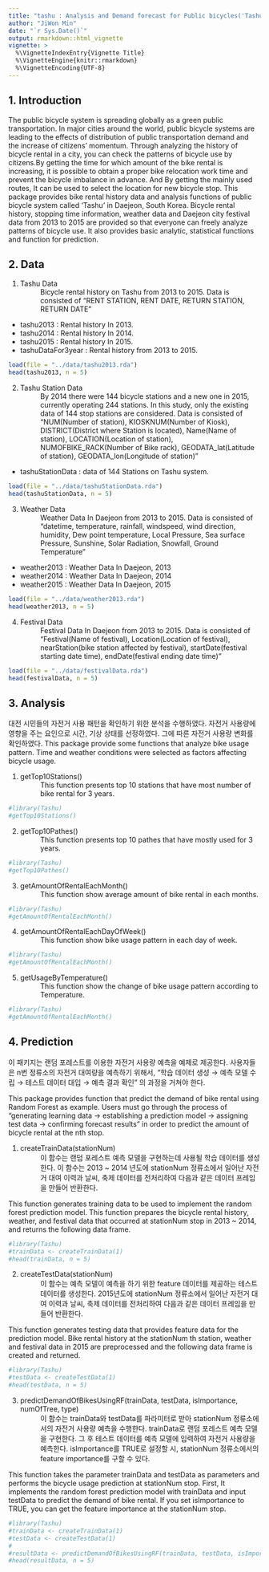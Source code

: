 ```yaml
---
title: "tashu : Analysis and Demand forecast for Public bicycles('Tashu') in Daejeon, South Korea"
author: "JiWon Min"
date: "`r Sys.Date()`"
output: rmarkdown::html_vignette
vignette: >
  %\VignetteIndexEntry{Vignette Title}
  %\VignetteEngine{knitr::rmarkdown}
  %\VignetteEncoding{UTF-8}
---
```

## 1. Introduction
 The public bicycle system is spreading globally as a green public transportation. In major cities around the world, public bicycle systems are leading to the effects of distribution of public transportation demand and the increase of citizens' momentum. Through analyzing the history of bicycle rental in a city, you can check the patterns of bicycle use by citizens.By getting the time for which amount of the bike rental is increasing, it is possible to obtain a proper bike relocation work time and prevent the bicycle imbalance in advance. And By getting the mainly used routes, It can be used to select the location for new bicycle stop. This package provides bike rental history data and analysis functions of public bicycle system called 'Tashu' in Daejeon, South Korea. Bicycle rental history, stopping time information, weather data and Daejeon city festival data from 2013 to 2015 are provided  so that everyone can freely analyze patterns of bicycle use. It also provides basic analytic, statistical functions and function for prediction.


## 2. Data
1.    Tashu Data
: Bicycle rental history on Tashu from 2013 to 2015. Data is consisted of "RENT STATION, RENT DATE, RETURN STATION, RETURN DATE"
* tashu2013 : Rental history In 2013.
* tashu2014 : Rental history In 2014.
* tashu2015 : Rental history In 2015.
* tashuDataFor3year : Rental history from 2013 to 2015.

```r
load(file = "../data/tashu2013.rda")
head(tashu2013, n = 5)
```

2.    Tashu Station Data
: By 2014 there were 144 bicycle stations and a new one in 2015, currently operating 244 stations. In this study, only the existing data of 144 stop stations are considered. Data is consisted of "NUM(Number of station), KIOSKNUM(Number of Kiosk), DISTRICT(District where Station is located), Name(Name of station), LOCATION(Location of station), NUMOFBIKE_RACK(Number of Bike rack), GEODATA_lat(Latitude of station), GEODATA_lon(Longitude of station)"

* tashuStationData : data of 144 Stations on Tashu system. 
```r
load(file = "../data/tashuStationData.rda")
head(tashuStationData, n = 5)
```

3.    Weather Data
: Weather Data In Daejeon from 2013 to 2015. Data is consisted of "datetime, temperature, rainfall, windspeed, wind direction, humidity, Dew point temperature, Local Pressure, Sea surface Pressure, Sunshine, Solar Radiation, Snowfall, Ground Temperature"

* weather2013 : Weather Data In Daejeon, 2013
* weather2014 : Weather Data In Daejeon, 2014
* weather2015 : Weather Data In Daejeon, 2015

```r
load(file = "../data/weather2013.rda")
head(weather2013, n = 5)
```

4.    Festival Data
: Festival Data In Daejeon from 2013 to 2015. Data is consisted of "Festival(Name of festival), Location(Location of festival), nearStation(bike station affected by festival), startDate(festival starting date time), endDate(festival ending date time)"
```r
load(file = "../data/festivalData.rda")
head(festivalData, n = 5)
```


## 3. Analysis

대전 시민들의 자전거 사용 패턴을 확인하기 위한 분석을 수행하였다. 자전거 사용량에 영향을 주는 요인으로 시간, 기상 상태를 선정하였다. 그에 따른 자전거 사용량 변화를 확인하였다.
This package provide some functions that analyze bike usage pattern. Time and weather conditions were selected as factors affecting bicycle usage.

1.    getTop10Stations()
: This function presents top 10 stations that have most number of bike rental for 3 years.

```r
#library(Tashu)
#getTop10Stations()
```

2.    getTop10Pathes()
: This function presents top 10 pathes that have mostly used for 3 years.
```r
#library(Tashu)
#getTop10Pathes()
```

3.    getAmountOfRentalEachMonth()
: This function show average amount of bike rental in each months.
```r
#library(Tashu)
#getAmountOfRentalEachMonth()
```

4.    getAmountOfRentalEachDayOfWeek()
: This function show bike usage pattern in each day of week.
```r
#library(Tashu)
#getAmountOfRentalEachMonth()
```

5.    getUsageByTemperature()
: This function show the change of bike usage pattern according to Temperature.
```r
#library(Tashu)
#getAmountOfRentalEachMonth()
```


## 4. Prediction
 이 패키지는 랜덤 포레스트를 이용한 자전거 사용량 예측을 예제로 제공한다. 사용자들은 n번 정류소의 자전거 대여량을 예측하기 위해서, "학습 데이터 생성 → 예측 모델 수립 → 테스트 데이터 대입 → 예측 결과 확인" 의 과정을 거쳐야 한다.
 
 This package provides function that predict the demand of bike rental using Random Forest as example. Users must go through the process of "generating learning data → establishing a prediction model → assigning test data → confirming forecast results" in order to predict the amount of bicycle rental at the nth stop.

1.    createTrainData(stationNum)
: 이 함수는 랜덤 포레스트 예측 모델을 구현하는데 사용될 학습 데이터를 생성한다. 이 함수는 2013 ~ 2014 년도에 stationNum 정류소에서 일어난 자전거 대여 이력과 날씨, 축제 데이터를 전처리하여 다음과 같은 데이터 프레임을 만들어 반환한다.

 This function generates training data to be used to implement the random forest prediction model. This function prepares the bicycle rental history, weather, and festival data that occurred at stationNum stop in 2013 ~ 2014, and returns the following data frame. 
```r
#library(Tashu)
#trainData <- createTrainData(1)
#head(trainData, n = 5)
```

2.    createTestData(stationNum)
: 이 함수는 예측 모델이 예측을 하기 위한 feature 데이터를 제공하는 테스트 데이터를 생성한다. 2015년도에 stationNum 정류소에서 일어난 자전거 대여 이력과 날씨, 축제 데이터를 전처리하여 다음과 같은 데이터 프레임을 만들어 반환한다.

 This function generates testing data that provides feature data for the prediction model. Bike rental history at the stationNum th station, weather and festival data in 2015 are preprocessed and the following data frame is created and returned.
 
```r
#library(Tashu)
#testData <- createTestData(1)
#head(testData, n = 5)
```

3.    predictDemandOfBikesUsingRF(trainData, testData, isImportance, numOfTree, type)
: 이 함수는 trainData와 testData를 파라미터로 받아 stationNum 정류소에서의 자전거 사용량 예측을 수행한다. trainData로 랜덤 포레스트 예측 모델을 구현한다. 그 후 테스트 데이터를 예측 모델에 입력하여 자전거 사용량을 예측한다. isImportance를 TRUE로 설정할 시, stationNum 정류소에서의 feature importance를 구할 수 있다.

 This function takes the parameter trainData and testData as parameters and performs the bicycle usage prediction at stationNum stop. First, It implements the random forest prediction model with trainData and input testData to predict the demand of bike rental. If you set isImportance to TRUE, you can get the feature importance at the stationNum stop.
 
```r
#library(Tashu)
#trainData <- createTrainData(1)
#testData <- createTestData(1)
#
#resultData <- predictDemandOfBikesUsingRF(trainData, testData, isImportance = TRUE, numOfTree = 50, type = 1)
#head(resultData, n = 5)
```

